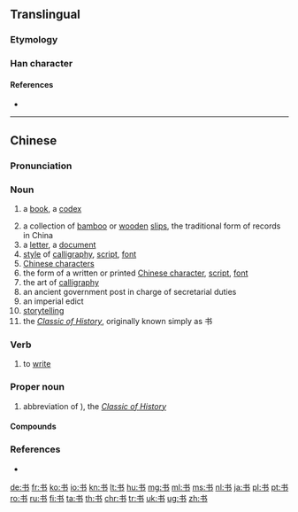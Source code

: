 {{also|書}}
==Translingual==

===Etymology===
{{Han simp|書}}

===Han character===
{{Han char|rn=2|rad=丨|as=03|sn=4|four=|canj=IDS}}

====References====
* {{Han ref|kx=0084.071|hdz=10052.050|uh=4E66|ud=20070}}

----

==Chinese==
{{zh-hanzi-box|[[书]]|[[書]]}}

===Pronunciation===
{{zh-pron
|m=shū
|ma=y
|c=syu1
|h=pfs=sû
|md=cṳ̆
|mn=chu/su
|w=1sr
|cat=n,v,pn
}}

===Noun===
{{zh-noun|mw=本|mw2=册|mw3=部}}

# {{context|Beginning Mandarin|lang=zh|sort=shu1}} a [[book]], a [[codex]]
# a collection of [[bamboo]] or [[wooden]] [[slip]]s, the traditional form of records in China
# a [[letter]], a [[document]]
# [[style]] of [[calligraphy]], [[script]], [[font]]
# [[Chinese character]]s
# the form of a written or printed [[Chinese character]], [[script]], [[font]]
# the art of [[calligraphy]]
# an ancient government post in charge of secretarial duties
# an imperial edict
# [[storytelling]]
# the ''[[w:Classic of History|Classic of History]]'', originally known simply as 书

===Verb===
{{zh-verb}}

# {{context|classical|literary|lang=zh|sort=shu1}} to [[write]]

===Proper noun===
{{zh-proper noun}}

# abbreviation of {{zh-l|書經/书经}}), the ''[[w:Classic of History|Classic of History]]''

====Compounds====
{{der3
| [[书包]]
| [[书报]]
| [[书背]]
| [[书本]], [[书本儿]]
| [[书册]]
| [[书茶馆儿]]
| [[书场]]
| [[书痴]]
| [[书虫]]
| [[书橱]]
| [[书呆子]]
| [[书店]]
| [[书蠹]]
| [[书法]]
| [[书房]]
| [[书扉]]
| [[书稿]]
| [[书格子]]
| [[书归正传]]
| [[书柜]]
| [[书函]]
| [[书号]], [[书号儿]]
| [[书画]]
| [[书会]]
| [[书籍]]
| [[书脊]]
| [[书记]]
| [[书家]]
| [[书架]]
| [[书简]], [[书柬]]
| [[书局]]
| [[书卷]]
| [[书卷气]]
| [[书刊]]
| [[书壳]]
| [[书库]]
| [[书吏]]
| [[书录]]
| [[书眉]]
| [[书迷]]
| [[书面]]
| [[书面语]]
| [[书名]]
| [[书名号]]
| [[书目]]
| [[书皮]], [[书皮儿]]
| [[书评]]
| [[书铺]]
| [[书签]], [[书签儿]]
| [[书社]]
| [[书生]]
| [[书生气]]
| [[书市]]
| [[书塾]]
| [[书摊]], [[书摊儿]]
| [[书坛]]
| [[书套]]
| [[书体]]
| [[书亭]]
| [[书童]]
| [[书屋]]
| [[书物]]
| [[书香]]
| [[书箱]]
| [[书写]]
| [[书心]]
| [[书信]]
| [[书页]]
| [[书院]]
| [[书斋]]
| [[书展]]
| [[书桌]], [[书桌儿]]
| [[图书馆]]
}}

===References===
* {{cite web
| url = http://www.mdbg.net/chindict/chindict.php?page=worddict&wdrst=0&wdqb=书
| title = 书
| work = MDBG English to Chinese dictionary ( Based on CC-CEDICT )
| language = Mandarin/English
| accessdate = 2014-02-24}}

[[de:书]]
[[fr:书]]
[[ko:书]]
[[io:书]]
[[kn:书]]
[[lt:书]]
[[hu:书]]
[[mg:书]]
[[ml:书]]
[[ms:书]]
[[nl:书]]
[[ja:书]]
[[pl:书]]
[[pt:书]]
[[ro:书]]
[[ru:书]]
[[fi:书]]
[[ta:书]]
[[th:书]]
[[chr:书]]
[[tr:书]]
[[uk:书]]
[[ug:书]]
[[zh:书]]